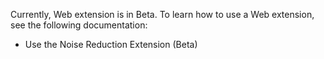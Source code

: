 <PlatformWrapper platform="web">

Currently, Web extension is in Beta. To learn how to use a Web extension, see the following documentation:

- <Link to = "{{global.URL_ROOT}}/Video/noise_reduction_web_ng?platform=Web">Use the Noise Reduction Extension (Beta)</Link>

</PlatformWrapper>
